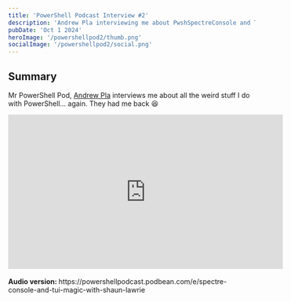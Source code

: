 ```yaml
---
title: 'PowerShell Podcast Interview #2'
description: 'Andrew Pla interviewing me about PwshSpectreConsole and TUI magic.'
pubDate: 'Oct 1 2024'
heroImage: '/powershellpod2/thumb.png'
socialImage: '/powershellpod2/social.png'
---
```



## Summary

Mr PowerShell Pod, [Andrew Pla](https://twitter.com/AndrewPlaTech) interviews me about all the weird stuff I do with PowerShell... again. They had me back 😆

<div class="mt-6 mx-auto text-center">
    <iframe id="youtube-frame-prev" class="inline-block max-w-full" width="560" height="315" src="https://www.youtube.com/embed/MlHDD2o6l7E" title="YouTube video player" frameborder="0" allow="accelerometer; clipboard-write; encrypted-media; gyroscope; picture-in-picture; web-share" allowfullscreen></iframe>
</div>

<br/>
<b>Audio version: </b> https://powershellpodcast.podbean.com/e/spectre-console-and-tui-magic-with-shaun-lawrie

